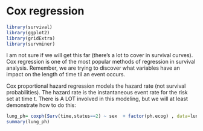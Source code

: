 # Cox regression



```r
library(survival)
library(ggplot2)
library(gridExtra)
library(survminer)

```


I am not sure if we will get this far (there's a lot to cover in survival curves).  Cox regression is one of the most popular methods of regression in survival analysis.  Remember, we are trying to discover what variables have an impact on the length of time til an event occurs.  \

Cox proportional hazard regression models the hazard rate (not survival probabilities).  The hazard rate is the instantaneous event rate for the risk set at time t.  There is A LOT involved in this modeling, but we will at least demonstrate how to do this:

```r

lung_ph= coxph(Surv(time,status==2) ~ sex  + factor(ph.ecog) , data=lung)
summary(lung_ph)
```

